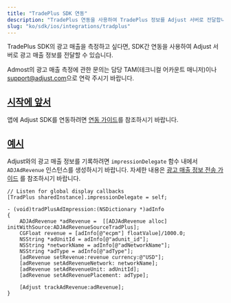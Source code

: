 ```yaml
---
title: "TradePlus SDK 연동"
description: "TradePlus 연동을 사용하여 TradePlus 정보를 Adjust 서버로 전달합니다."
slug: "ko/sdk/ios/integrations/tradplus"
---
```


<MinorVersion added="v4.37.1">

TradePlus SDK의 광고 매출을 측정하고 싶다면, SDK간 연동을 사용하여 Adjust 서버로 광고 매출 정보를 전달할 수 있습니다.

</MinorVersion>
<Callout type="note">

Admost의 광고 매출 측정에 관한 문의는 담당 TAM\(테크니컬 어카운트 매니저\)이나 [support@adjust.com](mailto:support@adjust.com)으로 연락 주시기 바랍니다.

</Callout>

## [시작에 앞서](before-you-begin)

앱에 Adjust SDK를 연동하려면 [연동 가이드](/ko/sdk/ios)를 참조하시기 바랍니다.

## [예시](example)

Adjust와의 광고 매출 정보를 기록하려면 `impressionDelegate` 함수 내에서 `ADJAdRevenue` 인스턴스를 생성하시기 바랍니다. 자세한 내용은 [광고 매출 정보 전송 가이드](/ko/sdk/ios/features/ad-revenue) 를 참조하시기 바랍니다.

```objc
// Listen for global display callbacks
[TradPlus sharedInstance].impressionDelegate = self;

- (void)tradPlusAdImpression:(NSDictionary *)adInfo
{
    ADJAdRevenue *adRevenue =  [[ADJAdRevenue alloc] initWithSource:ADJAdRevenueSourceTradPlus];
    CGFloat revenue = [adInfo[@"ecpm"] floatValue]/1000.0;
    NSString *adUnitId = adInfo[@"adunit_id"];
    NSString *networkName = adInfo[@"adNetworkName"];
    NSString *adType = adInfo[@"adType"];
    [adRevenue setRevenue:revenue currency:@"USD"];
    [adRevenue setAdRevenueNetwork: networkName];
    [adRevenue setAdRevenueUnit: adUnitId];
    [adRevenue setAdRevenuePlacement: adType];

    [Adjust trackAdRevenue:adRevenue];
}
```
